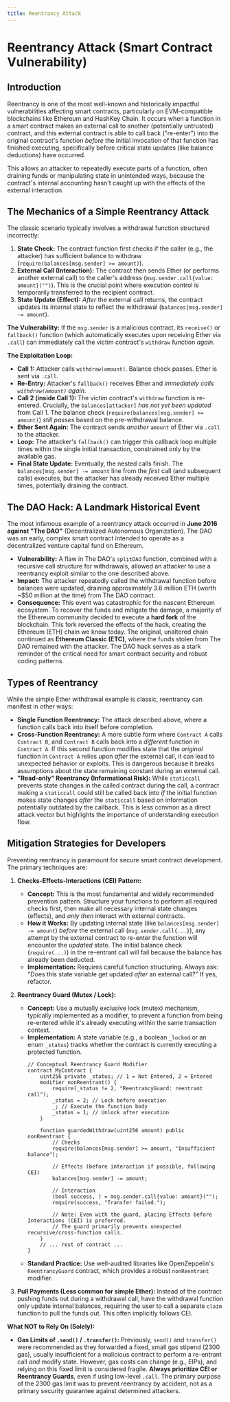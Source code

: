 ```yaml
---
title: Reentrancy Attack
---
```


# Reentrancy Attack (Smart Contract Vulnerability)

## Introduction

Reentrancy is one of the most well-known and historically impactful vulnerabilities affecting smart contracts, particularly on EVM-compatible blockchains like Ethereum and HashKey Chain. It occurs when a function in a smart contract makes an external call to another (potentially untrusted) contract, and this external contract is able to call back ("re-enter") into the original contract's function *before* the initial invocation of that function has finished executing, specifically before critical state updates (like balance deductions) have occurred.

This allows an attacker to repeatedly execute parts of a function, often draining funds or manipulating state in unintended ways, because the contract's internal accounting hasn't caught up with the effects of the external interaction.

## The Mechanics of a Simple Reentrancy Attack

The classic scenario typically involves a withdrawal function structured incorrectly:

1.  **State Check:** The contract function first checks if the caller (e.g., the attacker) has sufficient balance to withdraw (`require(balances[msg.sender] >= amount)`).
2.  **External Call (Interaction):** The contract then sends Ether (or performs another external call) to the caller's address (`msg.sender.call{value: amount}("")`). This is the crucial point where execution control is temporarily transferred to the recipient contract.
3.  **State Update (Effect):** *After* the external call returns, the contract updates its internal state to reflect the withdrawal (`balances[msg.sender] -= amount`).

**The Vulnerability:** If the `msg.sender` is a malicious contract, its `receive()` or `fallback()` function (which automatically executes upon receiving Ether via `.call`) can immediately call the victim contract's `withdraw` function *again*.

**The Exploitation Loop:**

*   **Call 1:** Attacker calls `withdraw(amount)`. Balance check passes. Ether is sent via `.call`.
*   **Re-Entry:** Attacker's `fallback()` receives Ether and *immediately calls `withdraw(amount)` again*.
*   **Call 2 (inside Call 1):** The victim contract's `withdraw` function is re-entered. Crucially, the `balances[attacker]` *has not yet been updated* from Call 1. The balance check (`require(balances[msg.sender] >= amount)`) *still passes* based on the pre-withdrawal balance.
*   **Ether Sent Again:** The contract sends *another* `amount` of Ether via `.call` to the attacker.
*   **Loop:** The attacker's `fallback()` can trigger this callback loop multiple times within the single initial transaction, constrained only by the available gas.
*   **Final State Update:** Eventually, the nested calls finish. The `balances[msg.sender] -= amount` line from the *first* call (and subsequent calls) executes, but the attacker has already received Ether multiple times, potentially draining the contract.

## The DAO Hack: A Landmark Historical Event

The most infamous example of a reentrancy attack occurred in **June 2016 against "The DAO"** (Decentralized Autonomous Organization). The DAO was an early, complex smart contract intended to operate as a decentralized venture capital fund on Ethereum.

*   **Vulnerability:** A flaw in The DAO's `splitDAO` function, combined with a recursive call structure for withdrawals, allowed an attacker to use a reentrancy exploit similar to the one described above.
*   **Impact:** The attacker repeatedly called the withdrawal function before balances were updated, draining approximately 3.6 million ETH (worth ~$50 million at the time) from The DAO contract.
*   **Consequence:** This event was catastrophic for the nascent Ethereum ecosystem. To recover the funds and mitigate the damage, a majority of the Ethereum community decided to execute a **hard fork** of the blockchain. This fork reversed the effects of the hack, creating the Ethereum (ETH) chain we know today. The original, unaltered chain continued as **Ethereum Classic (ETC)**, where the funds stolen from The DAO remained with the attacker. The DAO hack serves as a stark reminder of the critical need for smart contract security and robust coding patterns.

## Types of Reentrancy

While the simple Ether withdrawal example is classic, reentrancy can manifest in other ways:

*   **Single Function Reentrancy:** The attack described above, where a function calls back into itself before completion.
*   **Cross-Function Reentrancy:** A more subtle form where `Contract A` calls `Contract B`, and `Contract B` calls back into a *different* function in `Contract A`. If this second function modifies state that the *original* function in `Contract A` relies upon *after* the external call, it can lead to unexpected behavior or exploits. This is dangerous because it breaks assumptions about the state remaining constant during an external call.
*   **"Read-only" Reentrancy (Informational Risk):** While `staticcall` prevents state changes in the called contract during the call, a contract making a `staticcall` could still be called back into *if* the initial function makes state changes *after* the `staticcall` based on information potentially outdated by the callback. This is less common as a direct attack vector but highlights the importance of understanding execution flow.

## Mitigation Strategies for Developers

Preventing reentrancy is paramount for secure smart contract development. The primary techniques are:

1.  **Checks-Effects-Interactions (CEI) Pattern:**
    *   **Concept:** This is the most fundamental and widely recommended prevention pattern. Structure your functions to perform all required checks first, then make all necessary internal state changes (effects), and *only then* interact with external contracts.
    *   **How it Works:** By updating internal state (like `balances[msg.sender] -= amount`) *before* the external call (`msg.sender.call{...}`), any attempt by the external contract to re-enter the function will encounter the *updated* state. The initial balance check (`require(...)`) in the re-entrant call will fail because the balance has already been deducted.
    *   **Implementation:** Requires careful function structuring. Always ask: "Does this state variable get updated *after* an external call?" If yes, refactor.

2.  **Reentrancy Guard (Mutex / Lock):**
    *   **Concept:** Use a mutually exclusive lock (mutex) mechanism, typically implemented as a modifier, to prevent a function from being re-entered while it's already executing within the same transaction context.
    *   **Implementation:** A state variable (e.g., a boolean `_locked` or an enum `_status`) tracks whether the contract is currently executing a protected function.
        ```solidity
        // Conceptual Reentrancy Guard Modifier
        contract MyContract {
            uint256 private _status; // 1 = Not Entered, 2 = Entered
            modifier nonReentrant() {
                require(_status != 2, "ReentrancyGuard: reentrant call");
                _status = 2; // Lock before execution
                _; // Execute the function body
                _status = 1; // Unlock after execution
            }

            function guardedWithdraw(uint256 amount) public nonReentrant {
                // Checks
                require(balances[msg.sender] >= amount, "Insufficient balance");

                // Effects (before interaction if possible, following CEI)
                balances[msg.sender] -= amount;

                // Interaction
                (bool success, ) = msg.sender.call{value: amount}("");
                require(success, "Transfer failed.");

                // Note: Even with the guard, placing Effects before Interactions (CEI) is preferred.
                // The guard primarily prevents unexpected recursive/cross-function calls.
            }
            // ... rest of contract ...
        }
        ```
    *   **Standard Practice:** Use well-audited libraries like OpenZeppelin's `ReentrancyGuard` contract, which provides a robust `nonReentrant` modifier.

3.  **Pull Payments (Less common for simple Ether):** Instead of the contract pushing funds out during a withdrawal call, have the withdrawal function only update internal balances, requiring the user to call a separate `claim` function to pull the funds out. This often implicitly follows CEI.

**What NOT to Rely On (Solely):**

*   **Gas Limits of `.send()` / `.transfer()`:** Previously, `send()` and `transfer()` were recommended as they forwarded a fixed, small gas stipend (2300 gas), usually insufficient for a malicious contract to perform a re-entrant call *and* modify state. However, gas costs can change (e.g., EIPs), and relying on this fixed limit is considered fragile. **Always prioritize CEI or Reentrancy Guards**, even if using low-level `.call`. The primary purpose of the 2300 gas limit was to prevent reentrancy by accident, not as a primary security guarantee against determined attackers. 